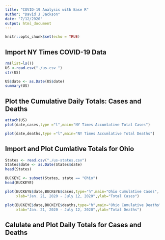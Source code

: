 ```yaml
---
title: "COVID-19 Analysis with Base R"
author: "David J Jackson"
date: "7/12/2020"
output: html_document
---
```


```r
knitr::opts_chunk$set(echo = TRUE)
```

## Import NY Times COVID-19 Data

```r
rm(list=ls())
US <-read.csv("./us.csv ")
str(US)

US$date <- as.Date(US$date)
summary(US)
```

## Plot the Cumulative Daily Totals: Cases and Deaths

```r
attach(US)
plot(date,cases,type ="l",main="NY Times Accumlative Total Cases")
```
```r
plot(date,deaths,type ="l",main="NY Times Accumlative Total Deaths")
```

## Import and Plot Cumlative Totals for Ohio

```r
States <- read.csv("./us-states.csv")
States$date <- as.Date(States$date)
head(States)
```
```r

BUCKEYE <- subset(States, state == "Ohio")
head(BUCKEYE)

plot(BUCKEYE$date,BUCKEYE$cases,type="h",main="Ohio Cumulative Cases",
     xlab="Jan. 21, 2020 - July 12, 2020",ylab="Total Cases")

plot(BUCKEYE$date,BUCKEYE$deaths,type="h",main="Ohio Cumulative Deaths",
     xlab="Jan. 21, 2020 - July 12, 2020",ylab="Total Deaths")
```

## Calulate and Plot Daily Totals for Cases and Deaths




